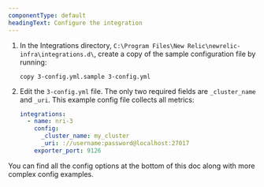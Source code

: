 ```yaml
---
componentType: default
headingText: Configure the integration
---
```


1. In the Integrations directory, `C:\Program Files\New Relic\newrelic-infra\integrations.d\`, create a copy of the sample configuration file by running:

   ```shell
   copy 3-config.yml.sample 3-config.yml
   ```

2. Edit the `3-config.yml` file. The only two required fields are `_cluster_name` and `_uri`. This example config file collects all metrics:

   ```yml
   integrations:
     - name: nri-3
       config:
         _cluster_name: my_cluster
         _uri: ://username:password@localhost:27017
       exporter_port: 9126
   ```

You can find all the config options at the bottom of this doc along with more complex config examples.
